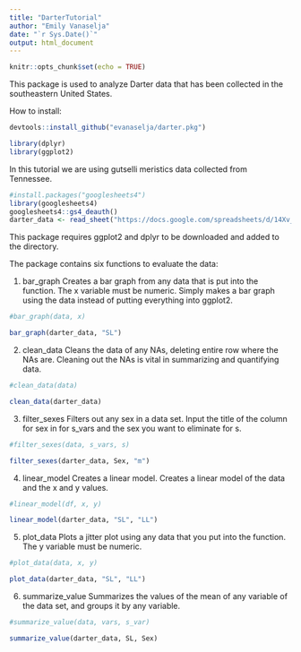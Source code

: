 ```yaml
---
title: "DarterTutorial"
author: "Emily Vanaselja"
date: "`r Sys.Date()`"
output: html_document
---
```


```r
knitr::opts_chunk$set(echo = TRUE)
```


This package is used to analyze Darter data that has been collected in the southeastern United States. 

How to install:
```r

devtools::install_github("evanaselja/darter.pkg")

library(dplyr)
library(ggplot2)
```

In this tutorial we are using gutselli meristics data collected from Tennessee. 

```r
#install.packages("googlesheets4")
library(googlesheets4)
googlesheets4::gs4_deauth()
darter_data <- read_sheet("https://docs.google.com/spreadsheets/d/14Xv_bXq3fkIV_zHmRY6dwJZF735Ba9p5YJLQ2wDR0FA/edit?usp=sharing")
```

This package requires ggplot2 and dplyr to be downloaded and added to the directory.

The package contains six functions to evaluate the data:

1. bar_graph Creates a bar graph from any data that is put into the function. The x variable must be numeric. Simply makes a bar graph using the data instead of putting everything into ggplot2.

```r

#bar_graph(data, x)

bar_graph(darter_data, "SL")

```

2. clean_data Cleans the data of any NAs, deleting entire row where the NAs are. Cleaning out the NAs is vital in summarizing and quantifying data. 

```r

#clean_data(data)

clean_data(darter_data)

```

3. filter_sexes Filters out any sex in a data set. Input the title of the column for sex in for s_vars and the sex you want to eliminate for s.

```r

#filter_sexes(data, s_vars, s)

filter_sexes(darter_data, Sex, "m")

```

4. linear_model Creates a linear model. Creates a linear model of the data and the x and y values.

```r

#linear_model(df, x, y)

linear_model(darter_data, "SL", "LL")

```

5. plot_data Plots a jitter plot using any data that you put into the function. The y variable must be numeric.

```r

#plot_data(data, x, y)

plot_data(darter_data, "SL", "LL")

```

6. summarize_value Summarizes the values of the mean of any variable of the data set, and groups it by any variable.

```r

#summarize_value(data, vars, s_var)

summarize_value(darter_data, SL, Sex)

```
